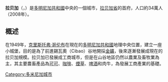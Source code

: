 {{Infobox City
|chinese_name = 拉贝加
|official_name = La Vega
|image_map = Dr-map.gif|500px
|map_caption = 拉贝加的位置圖
|subdivision_type = 省
|subdivision_name = [[拉贝加省|拉贝加省]]
|area_magnitude =
|area_total =651.33  
|population_as_of  = 2008
|population_total = 339,145
|population_urban = 153,016
|website = [http://www.lavega.com  www.lavega.com]
}}
'''拉贝加'''（{{lang-es|La Vega}}，{{IPA-es|la ˈβeɣa}}）是[[多明尼加共和國|多明尼加共和國]]中央的一個城市，[[拉贝加省|拉贝加省]]的首府，人口約34萬人（2008年）。

== 概述 ==
在1949年，[[克里斯托弗·哥伦布|克里斯托弗·哥伦布]]在現在的[[多明尼加共和國|多明尼加共和國]]地理中央位置，建立一座小城堡，目的是為了前進錫瓦奧（Cibao）谷地開採[[金|金礦]]，後來逐漸發展成現在的拉贝加規模。拉贝加已發展成工商城市，但是在山谷地區仍然以農業及畜牧業為主，其主要農畜產品為[[可可|可可]]、[[咖啡|咖啡]]、[[煙草|煙草]]、[[啤酒|啤酒]]和肉牛，為發展工商產業的基礎。

{{Caribbean-geo-stub}}

[[Category:多米尼加城市|Category:多米尼加城市]]